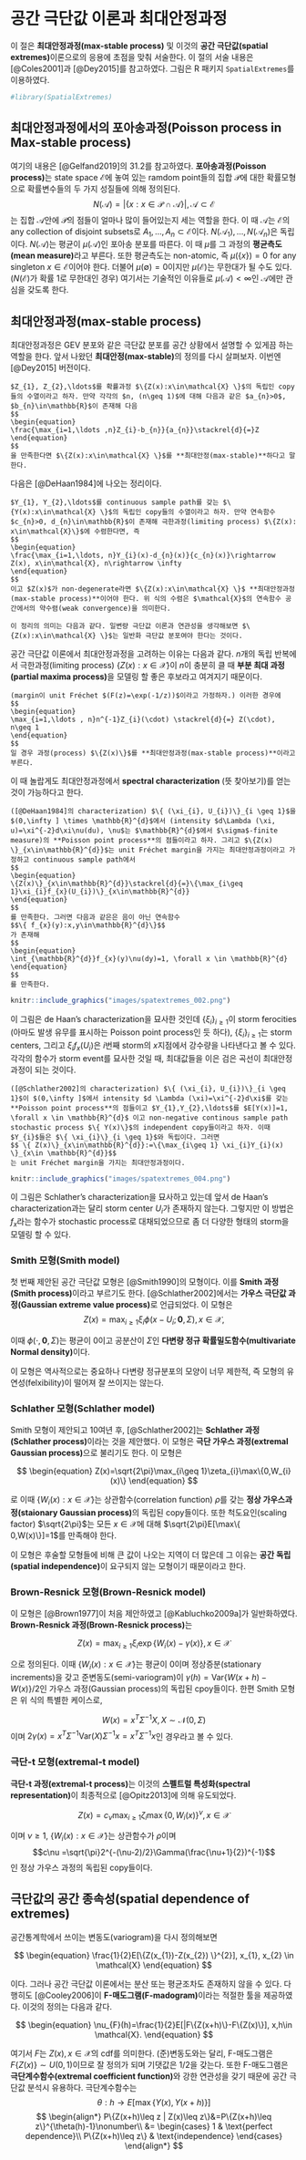 # 공간 극단값 이론과 최대안정과정 {#spatextremes}

이 절은 **최대안정과정(max-stable process)** 및 이것의 **공간 극단값(spatial extremes)**이론으로의 응용에 초점을 맞춰 서술한다. 이 절의 서술 내용은 [@Coles2001]과 [@Dey2015]를 참고하였다. 그림은 R 패키지 `SpatialExtremes`를 이용하였다.

```{r, message=F, echo=F}
#library(SpatialExtremes)
```

## 최대안정과정에서의 포아송과정(Poisson process in Max-stable process)

여기의 내용은 [@Gelfand2019]의 31.2를 참고하였다. **포아송과정(Poisson process)**는 state space $\mathcal{E}$에 놓여 있는 ramdom point들의 집합 $\mathcal{P}$에 대한 확률모형으로 확률변수들의 두 가지 성질들에 의해 정의된다.
$$N(\mathcal{A})=|\{x: x\in \mathcal{P}\cap \mathcal{A}\}|, \mathcal{A}\subset \mathcal{E}$$
는 집합 $\mathcal{A}$안에 $\mathcal{P}$의 점들이 얼마나 많이 들어있는지 세는 역할을 한다. 이 때 $\mathcal{A}$는 $\mathcal{E}$의 any collection of disjoint subsets로 $A_1,\ldots, A_n \subset \mathcal{E}$이다. $N(\mathcal{A}_1), \ldots, N(\mathcal{A}_n)$은 독립이다. $N(\mathcal{A})$는 평균이 $\mu(\mathcal{A})$인 포아송 분포를 따른다. 이 때 $\mu$를 그 과정의 **평균측도(mean measure)**라고 부른다. 또한 평균측도는 non-atomic, 즉 $\mu(\{x\})=0$ for any singleton $x\in\mathcal{E}$이어야 한다. 더불어 $\mu(\emptyset)=0$이지만 $\mu(\mathcal{E})$는 무한대가 될 수도 있다. ($N(\mathcal{E})$가 확률 1로 무한대인 경우) 여기서는 기술적인 이유들로 $\mu(\mathcal{A})<\infty$인 $\mathcal{A}$에만 관심을 갖도록 한다.


## 최대안정과정(max-stable process)

최대안정과정은 GEV 분포와 같은 극단값 분포를 공간 상황에서 설명할 수 있게끔 하는 역할을 한다. 앞서 나왔던 **최대안정(max-stable)**의 정의를 다시 살펴보자. 이번엔 [@Dey2015] 버전이다.

```{definition, name="최대안정과정의 다른 정의"}
$Z_{1}, Z_{2},\ldots$를 확률과정 $\{Z(x):x\in\mathcal{X} \}$의 독립인 copy들의 수열이라고 하자. 만약 각각의 $n, (n\geq 1)$에 대해 다음과 같은 $a_{n}>0$, $b_{n}\in\mathbb{R}$이 존재해 다음
$$
\begin{equation}
\frac{\max_{i=1,\ldots ,n}Z_{i}-b_{n}}{a_{n}}\stackrel{d}{=}Z
\end{equation}
$$
을 만족한다면 $\{Z(x):x\in\mathcal{X} \}$를 **최대안정(max-stable)**하다고 말한다.

```

다음은 [@DeHaan1984]에 나오는 정리이다.

```{theorem, name="최대안정과정 관련 정리"}
$Y_{1}, Y_{2},\ldots$를 continuous sample path를 갖는 $\{Y(x):x\in\mathcal{X} \}$의 독립인 copy들의 수열이라고 하자. 만약 연속함수 $c_{n}>0, d_{n}\in\mathbb{R}$이 존재해 극한과정(limiting process) $\{Z(x): x\in\mathcal{X}\}$에 수렴한다면, 즉
$$
\begin{equation}
\frac{\max_{i=1,\ldots, n}Y_{i}(x)-d_{n}(x)}{c_{n}(x)}\rightarrow Z(x), x\in\mathcal{X}, n\rightarrow \infty 
\end{equation}
$$
이고 $Z(x)$가 non-degenerate라면 $\{Z(x):x\in\mathcal{X} \}$ **최대안정과정(max-stable process)**이어야 한다. 위 식의 수렴은 $\mathcal{X}$의 연속함수 공간에서의 약수렴(weak convergence)을 의미한다.

이 정리의 의미는 다음과 같다. 일변량 극단값 이론과 연관성을 생각해보면 $\{Z(x):x\in\mathcal{X} \}$는 일반화 극단값 분포여야 한다는 것이다.

```

공간 극단값 이론에서 최대안정과정을 고려하는 이유는 다음과 같다. $n$개의 독립 반복에서 극한과정(limiting process) $\{Z(x): x\in\mathcal{X}\}$이 $n$이 충분히 클 때 **부분 최대 과정(partial maxima process)**을 모델링 할 좋은 후보라고 여겨지기 때문이다.

```{definition, name="부분 최대 과정"}
(margin이 unit Fréchet $(F(z)=\exp(-1/z))$이라고 가정하자.) 이러한 경우에
$$
\begin{equation}
\max_{i=1,\ldots , n}n^{-1}Z_{i}(\cdot) \stackrel{d}{=} Z(\cdot), n\geq 1
\end{equation}
$$
일 경우 과정(process) $\{Z(x)\}$를 **최대안정과정(max-stable process)**이라고 부른다.

```

이 때 놀랍게도 최대안정과정에서 **spectral characterization** (뜻 찾아보기)를 얻는 것이 가능하다고 한다.

```{theorem, name="최대안정과정의 spectral characterization"}
([@DeHaan1984]의 characterization) $\{ (\xi_{i}, U_{i})\}_{i \geq 1}$을 $(0,\infty ] \times \mathbb{R}^{d}$에서 (intensity $d\Lambda (\xi, u)=\xi^{-2}d\xi\nu(du), \nu$는 $\mathbb{R}^{d}$에서 $\sigma$-finite measure)의 **Poisson point process**의 점들이라고 하자. 그리고 $\{Z(x) \}_{x\in\mathbb{R}^{d}}$는 unit Fréchet margin을 가지는 최대안정과정이라고 가정하고 continuous sample path에서
$$
\begin{equation}
\{Z(x)\}_{x\in\mathbb{R}^{d}}\stackrel{d}{=}\{\max_{i\geq 1}\xi_{i}f_{x}(U_{i})\}_{x\in\mathbb{R}^{d}}
\end{equation}
$$
를 만족한다. 그러면 다음과 같은은 음이 아닌 연속함수
$$\{ f_{x}(y):x,y\in\mathbb{R}^{d}\}$$
가 존재해
$$
\begin{equation}
\int_{\mathbb{R}^{d}}f_{x}(y)\nu(dy)=1, \forall x \in \mathbb{R}^{d}
\end{equation}
$$
를 만족한다.

```

```{r, echo=F, fig.cap='de Haans characterization.', fig.align='center'}
knitr::include_graphics("images/spatextremes_002.png")
```

이 그림은 de Haan's characterization을 묘사한 것인데 $\{\xi_{i}\}_{i\geq 1}$이 storm ferocities (아마도 발생 유무를 표시하는 Poisson point process인 듯 하다), $\{\xi_{i}\}_{i\geq 1}$는 storm centers, 그리고 $\xi_{i}f_{x}(U_{i})$은 $i$번째 storm의 $x$지점에서 강수량을 나타낸다고 볼 수 있다. 각각의 함수가 storm event를 묘사한 것일 때, 최대값들을 이은 검은 곡선이 최대안정과정이 되는 것이다.

```{theorem, name="unit Fréchet margin을 가지는 최대안정과정"}
([@Schlather2002]의 characterization) $\{ (\xi_{i}, U_{i})\}_{i \geq 1}$이 $(0,\infty ]$에서 intensity $d \Lambda (\xi)=\xi^{-2}d\xi$를 갖는 **Poisson point process**의 점들이고 $Y_{1},Y_{2},\ldots$를 $E[Y(x)]=1, \forall x \in \mathbb{R}^{d}$ 이고 non-negative continous sample path stochastic process $\{ Y(x)\}$의 independent copy들이라고 하자. 이때 $Y_{i}$들은 $\{ \xi_{i}\}_{i \geq 1}$와 독립이다. 그러면
$$ \{ Z(x)\}_{x\in\mathbb{R}^{d}}:=\{\max_{i\geq 1} \xi_{i}Y_{i}(x) \}_{x\in \mathbb{R}^{d}}$$
는 unit Fréchet margin을 가지는 최대안정과정이다.

```

```{r, echo=F, fig.cap='Schlathers characterization', fig.align='center'}
knitr::include_graphics("images/spatextremes_004.png")
```

이 그림은 Schlather's characterization을 묘사하고 있는데 앞서 de Haan's characterization과는 달리 storm center $U_{i}$가 존재하지 않는다. 그렇지만 이 방법은 $f_{x}$라는 함수가 stochastic process로 대채되었으므로 좀 더 다양한 형태의 storm을 모델링 할 수 있다.

### Smith 모형(Smith model)

첫 번째 제안된 공간 극단값 모형은 [@Smith1990]의 모형이다. 이를 **Smith 과정(Smith process)**이라고 부르기도 한다. [@Schlather2002]에서는 **가우스 극단값 과정(Gaussian extreme value process)**로 언급되었다. 이 모형은
$$
\begin{equation}
Z(x)=\max_{i\geq 1}\xi_{i}\phi(x-U_{i};\mathbf{0},\Sigma), x\in\mathcal{X},
\end{equation}
$$

이때 $\phi(\cdot, \mathbf{0},\Sigma)$는 평균이 0이고 공분산이 $\Sigma$인 **다변량 정규 확률밀도함수(multivariate Normal density)**이다.

이 모형은 역사적으로는 중요하나 다변량 정규분포의 모양이 너무 제한적, 즉 모형의 유연성(felxibility)이 떨어져 잘 쓰이지는 않는다.

### Schlather 모형(Schlather model)

Smith 모형이 제안되고 10여년 후, [@Schlather2002]는 **Schlather 과정(Schlather process)**이라는 것을 제안했다. 이 모형은 **극단 가우스  과정(extremal Gaussian process)**으로 불리기도 한다. 이 모형은

$$
\begin{equation}
Z(x)=\sqrt{2\pi}\max_{i\geq 1}\zeta_{i}\max\{0,W_{i}(x)\}
\end{equation}
$$

로 이때 $\{W_{i}(x): x\in\mathcal{X}\}$는 상관함수(correlation function) $\rho$를 갖는 **정상 가우스과정(staionary Gaussian process)**의 독립된 copy들이다. 또한 척도요인(scaling factor) $\sqrt{2\pi}$는 모든 $x\in\mathcal{X}$에 대해 $\sqrt{2\pi}E[\max\{ 0,W(x)\}]=1$를 만족해야 한다.

이 모형은 후술할 모형들에 비해 큰 값이 나오는 지역이 더 많은데 그 이유는 **공간 독립(spatial independence)**이 요구되지 않는 모형이기 때문이라고 한다.

### Brown-Resnick 모형(Brown-Resnick model)

이 모형은 [@Brown1977]이 처음 제안하였고 [@Kabluchko2009a]가 일반화하였다. **Brown-Resnick 과정(Brown-Resnick process)**는

$$
\begin{equation}
Z(x)=\max_{i\geq 1}\xi_{i}\exp\{W_{i}(x)-\gamma(x)\},x\in\mathcal{X}
\end{equation}
$$

으로 정의된다. 이때 $\{W_{i}(x): x\in\mathcal{X}\}$는 평균이 0이며 정상증분(stationary increments)을 갖고 준변동도(semi-variogram)이 $\gamma(h)=\text{Var}\{W(x+h)-W(x)\}/2$인 가우스 과정(Gaussian process)의 독립된 cpoy들이다. 한편 Smith 모형은 위 식의 특별한 케이스로,

$$W(x)=x^{T}\Sigma^{-1}X, X\sim\mathcal{N}(0,\Sigma)$$
이며 $2\gamma(x)=x^{T}\Sigma^{-1}\text{Var}(X)\Sigma^{-1}x=x^{T}\Sigma^{-1}x$인 경우라고 볼 수 있다.

### 극단-t 모형(extremal-t model)

**극단-t 과정(extremal-t process)**는 이것의 **스펠트럴 특성화(spectral representation)**이 최종적으로 [@Opitz2013]에 의해 유도되었다.

$$
\begin{equation}
Z(x)=c_{\nu}\max_{i \geq 1}\zeta_{i}\max\{0,W_{i}(x)\}^{\nu}, x\in\mathcal{X}
\end{equation}
$$

이며 $\nu \geq 1$, $\{W_{i}(x):x\in\mathcal{X}\}$는 상관함수가 $\rho$이며
$$c\nu =\sqrt{\pi}2^{-(\nu-2)/2}\Gamma(\frac{\nu+1}{2})^{-1}$$
인 정상 가우스 과정의 독립된 copy들이다.

## 극단값의 공간 종속성(spatial dependence of extremes)

공간통계학에서 쓰이는 변동도(variogram)을 다시 정의해보면

$$
\begin{equation}
\frac{1}{2}E[\{Z(x_{1})-Z(x_{2}) \}^{2}], x_{1}, x_{2} \in \mathcal{X}
\end{equation}
$$

이다. 그러나 공간 극단값 이론에서는 분산 또는 평균조차도 존재하지 않을 수 있다. 다행히도 [@Cooley2006]이 **F-매도그램(F-madogram)**이라는 적절한 툴을 제공하였다. 이것의 정의는 다음과 같다.

$$
\begin{equation}
\nu_{F}(h)=\frac{1}{2}E[|F\{Z(x+h)\}-F\{Z(x)\}], x,h\in \mathcal{X}.
\end{equation}
$$

여기서 $F$는 $Z(x), x\in\mathcal{X}$의 cdf를 의미한다. (준)변동도와는 달리, F-매도그램은 $F\{Z(x)\} \sim U(0,1)$이므로 잘 정의가 되며 기댓값은 $1/2$을 갖는다. 또한 F-매도그램은 **극단계수함수(extremal coefficient function)**와 강한 연관성을 갖기 때문에 공간 극단값 분석시 유용하다. 극단계수함수는
$$\theta : h \rightarrow E[\max \{ Y(x),Y(x+h) \}]$$
$$
\begin{align*}
P\{Z(x+h)\leq z | Z(x)\leq z\}&=P\{Z(x+h)\leq z\}^{\theta(h)-1}\nonumber\\
&=
\begin{cases}
1 & \text{perfect dependence}\\
P\{Z(x+h)\leq z\} & \text{independence}
\end{cases}
\end{align*}
$$
